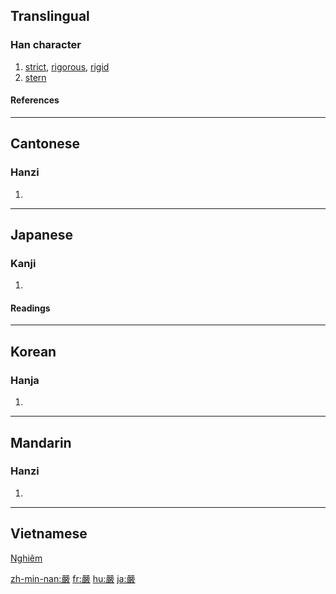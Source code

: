 {{see|严|厳}}

==Translingual==
===Han character===
{{Han char|rn=30|rad=口|as=17|sn=20|four=6624<sub>8</sub>|canj=口口一一大 (RRMMK)}}
# [[strict]], [[rigorous]], [[rigid]]
# [[stern]]
====References====
{{Han ref|kx=0214.070|dkj=04589|dj=0436.330|hdz=10702.020|uh=56B4|ud=22196|bh=C459|bd=50265}}
----
==Cantonese==
===Hanzi===
{{yue-hanzi|jyut=|y=yim4}}
# {{defn|Cantonese}}
----
==Japanese==
===Kanji===
{{ja-kanji|grade=|rs=口17}}
# {{defn|Japanese}} 
====Readings====
{{ja-readings|on=[[げん]] (gen), [[ごん]] (gon)|kun=[[きびしい]] (kibishii), [[おごそか]] (ogosoka)}}
----
==Korean==
===Hanja===
{{ko-hanja|hangeul=엄|rv=eom|mr=ŏm}}
# {{defn|Korean}}
----
==Mandarin==
===Hanzi===
{{cmn-hanzi|sim=严|pin=[[yán]] ([[yan2]])|wg=yen<sup>2</sup>}}
# {{defn|Mandarin}}
----
==Vietnamese==
[[Nghiêm]]

[[zh-min-nan:嚴]]
[[fr:嚴]]
[[hu:嚴]]
[[ja:嚴]]